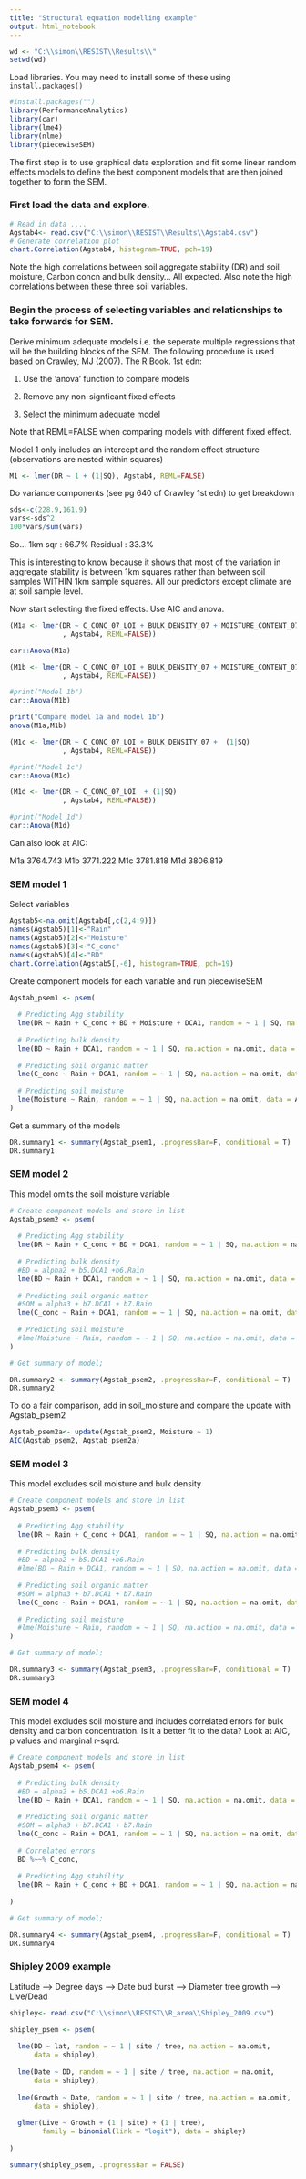 ```yaml
---
title: "Structural equation modelling example"
output: html_notebook
---
```



```r
wd <- "C:\\simon\\RESIST\\Results\\"
setwd(wd)
```

Load libraries. You may need to install some of these using `install.packages()`

```r
#install.packages("")
library(PerformanceAnalytics)
library(car)
library(lme4)
library(nlme)
library(piecewiseSEM)
```


The first step is to use graphical data exploration and fit some linear random effects models to define the best component models that are then joined together to form the SEM.

### First load the data and explore.

```r
# Read in data ....
Agstab4<- read.csv("C:\\simon\\RESIST\\Results\\Agstab4.csv")
# Generate correlation plot
chart.Correlation(Agstab4, histogram=TRUE, pch=19)
```

Note the high correlations between soil aggregate stability (DR) and soil moisture, Carbon concn and bulk density... All expected. Also note the high correlations between these three soil variables. 

### Begin the process of selecting variables and relationships to take forwards for SEM.


Derive minimum adequate models i.e. the seperate multiple regressions that wil be the building blocks of the SEM. The following procedure is used based on Crawley, MJ (2007). The R Book. 1st edn:

1. Use the 'anova' function to compare models

2. Remove any non-signficant fixed effects

3. Select the minimum adequate model

Note that REML=FALSE when comparing models with different fixed effect.


Model 1 only includes an intercept and the random effect structure (observations are nested within squares)
```r
M1 <- lmer(DR ~ 1 + (1|SQ), Agstab4, REML=FALSE)
```

Do variance components (see pg 640 of Crawley 1st edn) to get breakdown

```r
sds<-c(228.9,161.9)
vars<-sds^2
100*vars/sum(vars)
```

So...
1km sqr   : 66.7%
Residual  : 33.3% 

This is interesting to know because it shows that most of the variation in aggregate stability is between 1km squares rather than between soil samples WITHIN 1km sample squares. All our predictors except climate are at soil sample level.

Now start selecting the fixed effects. Use AIC and anova.



```r
(M1a <- lmer(DR ~ C_CONC_07_LOI + BULK_DENSITY_07 + MOISTURE_CONTENT_07 + PH2007 + (1|SQ)
             , Agstab4, REML=FALSE))

car::Anova(M1a)

(M1b <- lmer(DR ~ C_CONC_07_LOI + BULK_DENSITY_07 + MOISTURE_CONTENT_07 + (1|SQ)
             , Agstab4, REML=FALSE))

#print("Model 1b")
car::Anova(M1b)

print("Compare model 1a and model 1b")
anova(M1a,M1b)

(M1c <- lmer(DR ~ C_CONC_07_LOI + BULK_DENSITY_07 +  (1|SQ)
             , Agstab4, REML=FALSE))

#print("Model 1c")
car::Anova(M1c)

(M1d <- lmer(DR ~ C_CONC_07_LOI  + (1|SQ)
             , Agstab4, REML=FALSE))

#print("Model 1d")
car::Anova(M1d)

```


Can also look at AIC:

M1a 3764.743
M1b 3771.222
M1c 3781.818
M1d 3806.819

### SEM model 1

Select variables 

```r
Agstab5<-na.omit(Agstab4[,c(2,4:9)])
names(Agstab5)[1]<-"Rain"
names(Agstab5)[2]<-"Moisture"
names(Agstab5)[3]<-"C_conc"
names(Agstab5)[4]<-"BD"
chart.Correlation(Agstab5[,-6], histogram=TRUE, pch=19)
```

Create component models for each variable and run piecewiseSEM

```r
Agstab_psem1 <- psem(
  
  # Predicting Agg stability
  lme(DR ~ Rain + C_conc + BD + Moisture + DCA1, random = ~ 1 | SQ, na.action = na.omit, data = Agstab5, method = "ML"),
  
  # Predicting bulk density
  lme(BD ~ Rain + DCA1, random = ~ 1 | SQ, na.action = na.omit, data = Agstab5, method = "ML"),
  
  # Predicting soil organic matter
  lme(C_conc ~ Rain + DCA1, random = ~ 1 | SQ, na.action = na.omit, data = Agstab5, method = "ML"),
  
  # Predicting soil moisture
  lme(Moisture ~ Rain, random = ~ 1 | SQ, na.action = na.omit, data = Agstab5, method = "ML")
)

```


Get a summary of the models


```r
DR.summary1 <- summary(Agstab_psem1, .progressBar=F, conditional = T)
DR.summary1
```


### SEM model 2

This model omits the soil moisture variable


```r

# Create component models and store in list
Agstab_psem2 <- psem(
  
  # Predicting Agg stability
  lme(DR ~ Rain + C_conc + BD + DCA1, random = ~ 1 | SQ, na.action = na.omit, data = Agstab5,  method = "ML"),
  
  # Predicting bulk density
  #BD = alpha2 + b5.DCA1 +b6.Rain
  lme(BD ~ Rain + DCA1, random = ~ 1 | SQ, na.action = na.omit, data = Agstab5,  method = "ML"),
  
  # Predicting soil organic matter
  #SOM = alpha3 + b7.DCA1 + b7.Rain
  lme(C_conc ~ Rain + DCA1, random = ~ 1 | SQ, na.action = na.omit, data = Agstab5,  method = "ML")
  
  # Predicting soil moisture
  #lme(Moisture ~ Rain, random = ~ 1 | SQ, na.action = na.omit, data = Agstab5)
)

# Get summary of model;

DR.summary2 <- summary(Agstab_psem2, .progressBar=F, conditional = T)
DR.summary2


```


To do a fair comparison, add in soil_moisture and compare the update with Agstab_psem2

```r
Agstab_psem2a<- update(Agstab_psem2, Moisture ~ 1)
AIC(Agstab_psem2, Agstab_psem2a)
```


### SEM model 3

This model excludes soil moisture and bulk density

```r
# Create component models and store in list
Agstab_psem3 <- psem(
  
  # Predicting Agg stability
  lme(DR ~ Rain + C_conc + DCA1, random = ~ 1 | SQ, na.action = na.omit, data = Agstab5, method = "ML"),
  
  # Predicting bulk density
  #BD = alpha2 + b5.DCA1 +b6.Rain
  #lme(BD ~ Rain + DCA1, random = ~ 1 | SQ, na.action = na.omit, data = Agstab5, method = "ML"),
  
  # Predicting soil organic matter
  #SOM = alpha3 + b7.DCA1 + b7.Rain
  lme(C_conc ~ Rain + DCA1, random = ~ 1 | SQ, na.action = na.omit, data = Agstab5, method = "ML")
  
  # Predicting soil moisture
  #lme(Moisture ~ Rain, random = ~ 1 | SQ, na.action = na.omit, data = Agstab5, method = "ML")
)

# Get summary of model;

DR.summary3 <- summary(Agstab_psem3, .progressBar=F, conditional = T)
DR.summary3
```


### SEM model 4

This model excludes soil moisture and includes correlated errors for bulk density and carbon concentration. Is it a better fit to the data? Look at AIC, p values and marginal r-sqrd.

```r
# Create component models and store in list
Agstab_psem4 <- psem(
  
  # Predicting bulk density
  #BD = alpha2 + b5.DCA1 +b6.Rain
  lme(BD ~ Rain + DCA1, random = ~ 1 | SQ, na.action = na.omit, data = Agstab5, method = "ML"),
  
  # Predicting soil organic matter
  #SOM = alpha3 + b7.DCA1 + b7.Rain
  lme(C_conc ~ Rain + DCA1, random = ~ 1 | SQ, na.action = na.omit, data = Agstab5, method = "ML"),
  
  # Correlated errors 
  BD %~~% C_conc,
  
  # Predicting Agg stability
  lme(DR ~ Rain + C_conc + BD + DCA1, random = ~ 1 | SQ, na.action = na.omit, data = Agstab5, method = "ML")
  
)

# Get summary of model;

DR.summary4 <- summary(Agstab_psem4, .progressBar=F, conditional = T)
DR.summary4
```

### Shipley 2009 example

Latitude --> Degree days --> Date bud burst --> Diameter tree growth --> Live/Dead


```r
shipley<- read.csv("C:\\simon\\RESIST\\R_area\\Shipley_2009.csv")

shipley_psem <- psem(
  
  lme(DD ~ lat, random = ~ 1 | site / tree, na.action = na.omit,
      data = shipley),
  
  lme(Date ~ DD, random = ~ 1 | site / tree, na.action = na.omit,
      data = shipley),
  
  lme(Growth ~ Date, random = ~ 1 | site / tree, na.action = na.omit,
      data = shipley),
  
  glmer(Live ~ Growth + (1 | site) + (1 | tree),
        family = binomial(link = "logit"), data = shipley)
  
)

summary(shipley_psem, .progressBar = FALSE)
```

